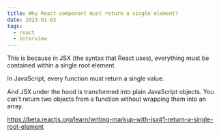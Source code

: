 ```yaml
---
title: Why React component must return a single element?
date: 2023-01-03
tags:
  - react
  - interview
---
```

This is because in JSX (the syntax that React uses), everything must be contained within a single root element.

In JavaScript, every function must return a single value.

And JSX under the hood is transformed into plain JavaScript objects. You can’t return two objects from a function without wrapping them into an array.

https://beta.reactjs.org/learn/writing-markup-with-jsx#1-return-a-single-root-element